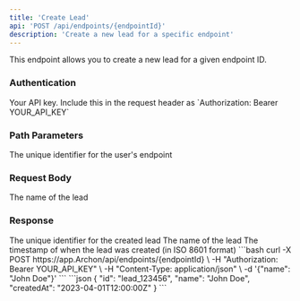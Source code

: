 ```yaml
---
title: 'Create Lead'
api: 'POST /api/endpoints/{endpointId}'
description: 'Create a new lead for a specific endpoint'
---
```



This endpoint allows you to create a new lead for a given endpoint ID.

### Authentication

<ParamField header="Authorization" type="string" required>
  Your API key. Include this in the request header as `Authorization: Bearer YOUR_API_KEY`
</ParamField>

### Path Parameters

<ParamField path="endpointId" type="string" required>
  The unique identifier for the user's endpoint
</ParamField>

### Request Body

<ParamField body="name" type="string" required>
  The name of the lead
</ParamField>

### Response

<ResponseField name="id" type="string">
  The unique identifier for the created lead
</ResponseField>

<ResponseField name="name" type="string">
  The name of the lead
</ResponseField>

<ResponseField name="createdAt" type="string">
  The timestamp of when the lead was created (in ISO 8601 format)
</ResponseField>

<RequestExample>
  ```bash
  curl -X POST https://app.Archon/api/endpoints/{endpointId} \
    -H "Authorization: Bearer YOUR_API_KEY" \
    -H "Content-Type: application/json" \
    -d '{"name": "John Doe"}'
  ```
</RequestExample>

<ResponseExample>
  ```json
  {
    "id": "lead_123456",
    "name": "John Doe",
    "createdAt": "2023-04-01T12:00:00Z"
  }
  ```
</ResponseExample>